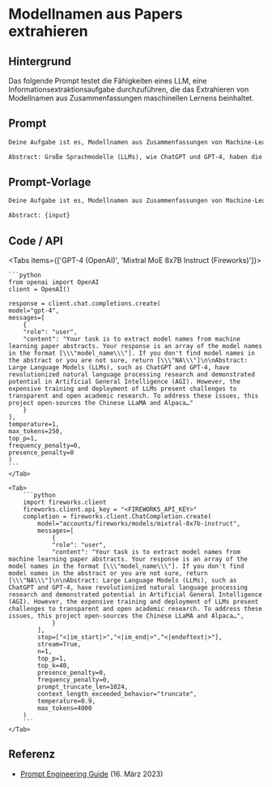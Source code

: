 # Modellnamen aus Papers extrahieren


## Hintergrund

Das folgende Prompt testet die Fähigkeiten eines LLM, eine Informationsextraktionsaufgabe durchzuführen, die das Extrahieren von Modellnamen aus Zusammenfassungen maschinellen Lernens beinhaltet.

## Prompt

```markdown
Deine Aufgabe ist es, Modellnamen aus Zusammenfassungen von Machine-Learning-Papieren zu extrahieren. Deine Antwort ist ein Array der Modellnamen im Format [\"model_name\"]. Wenn du keine Modellnamen in der Zusammenfassung findest oder dir nicht sicher bist, gebe [\"NA\"] zurück.

Abstract: Große Sprachmodelle (LLMs), wie ChatGPT und GPT-4, haben die Forschung im Bereich der natürlichen Sprachverarbeitung revolutioniert und Potenzial in der Künstlichen Allgemeinen Intelligenz (AGI) demonstriert. Die kostspielige Trainierung und der Einsatz von LLMs stellen jedoch Herausforderungen für transparente und offene akademische Forschung dar. Um diese Probleme anzugehen, veröffentlicht dieses Projekt den Quellcode des chinesischen LLaMA und Alpaca…
```

## Prompt-Vorlage

```markdown
Deine Aufgabe ist es, Modellnamen aus Zusammenfassungen von Machine-Learning-Papieren zu extrahieren. Deine Antwort ist ein Array der Modellnamen im Format [\"model_name\"]. Wenn du keine Modellnamen in der Zusammenfassung findst oder dir nicht sicher bist, gebe [\"NA\"] zurück.

Abstract: {input}
```

## Code / API

<Tabs items={['GPT-4 (OpenAI)', 'Mixtral MoE 8x7B Instruct (Fireworks)']}>
    <Tab>
  
    ```python
    from openai import OpenAI
    client = OpenAI()

    response = client.chat.completions.create(
    model="gpt-4",
    messages=[
        {
        "role": "user",
        "content": "Your task is to extract model names from machine learning paper abstracts. Your response is an array of the model names in the format [\\\"model_name\\\"]. If you don't find model names in the abstract or you are not sure, return [\\\"NA\\\"]\n\nAbstract: Large Language Models (LLMs), such as ChatGPT and GPT-4, have revolutionized natural language processing research and demonstrated potential in Artificial General Intelligence (AGI). However, the expensive training and deployment of LLMs present challenges to transparent and open academic research. To address these issues, this project open-sources the Chinese LLaMA and Alpaca…"
        }
    ],
    temperature=1,
    max_tokens=250,
    top_p=1,
    frequency_penalty=0,
    presence_penalty=0
    )
    ```
    </Tab>

    <Tab>
        ```python
        import fireworks.client
        fireworks.client.api_key = "<FIREWORKS_API_KEY>"
        completion = fireworks.client.ChatCompletion.create(
            model="accounts/fireworks/models/mixtral-8x7b-instruct",
            messages=[
                {
                "role": "user",
                "content": "Your task is to extract model names from machine learning paper abstracts. Your response is an array of the model names in the format [\\\"model_name\\\"]. If you don't find model names in the abstract or you are not sure, return [\\\"NA\\\"]\n\nAbstract: Large Language Models (LLMs), such as ChatGPT and GPT-4, have revolutionized natural language processing research and demonstrated potential in Artificial General Intelligence (AGI). However, the expensive training and deployment of LLMs present challenges to transparent and open academic research. To address these issues, this project open-sources the Chinese LLaMA and Alpaca…",
                }
            ],
            stop=["<|im_start|>","<|im_end|>","<|endoftext|>"],
            stream=True,
            n=1,
            top_p=1,
            top_k=40,
            presence_penalty=0,
            frequency_penalty=0,
            prompt_truncate_len=1024,
            context_length_exceeded_behavior="truncate",
            temperature=0.9,
            max_tokens=4000
        )
        ```
    </Tab>

</Tabs>

## Referenz

- [Prompt Engineering Guide](https://www.promptingguide.ai/introduction/examples#information-extraction) (16. März 2023)
